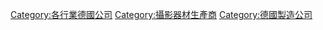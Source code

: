 [[Category:各行業德國公司|Category:各行業德國公司]]
[[Category:攝影器材生產商|Category:攝影器材生產商]]
[[Category:德國製造公司|Category:德國製造公司]]